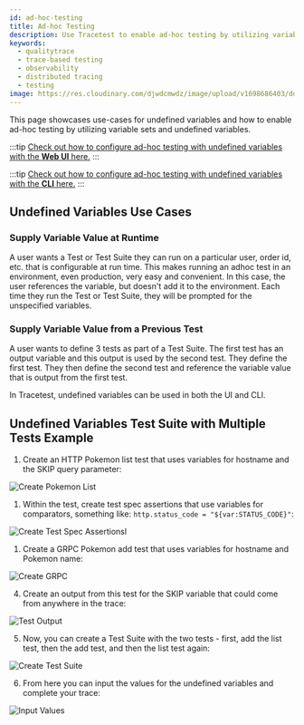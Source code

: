 ```yaml
---
id: ad-hoc-testing
title: Ad-hoc Testing
description: Use Tracetest to enable ad-hoc testing by utilizing variable sets and undefined variables.
keywords:
  - qualitytrace
  - trace-based testing
  - observability
  - distributed tracing
  - testing
image: https://res.cloudinary.com/djwdcmwdz/image/upload/v1698686403/docs/Blog_Thumbnail_14_rsvkmo.jpg
---
```


This page showcases use-cases for undefined variables and how to enable ad-hoc testing by utilizing variable sets and undefined variables.

:::tip
[Check out how to configure ad-hoc testing with undefined variables with the **Web UI** here.](/web-ui/undefined-variables)
:::

:::tip
[Check out how to configure ad-hoc testing with undefined variables with the **CLI** here.](/cli/undefined-variables)
:::

## Undefined Variables Use Cases

### Supply Variable Value at Runtime

A user wants a Test or Test Suite they can run on a particular user, order id, etc. that is configurable at run time. This makes running an adhoc test in an environment, even production, very easy and convenient. In this case, the user references the variable, but doesn't add it to the environment. Each time they run the Test or Test Suite, they will be prompted for the unspecified variables.

### Supply Variable Value from a Previous Test

A user wants to define 3 tests as part of a Test Suite. The first test has an output variable and this output is used by the second test. They define the first test. They then define the second test and reference the variable value that is output from the first test. 

In Tracetest, undefined variables can be used in both the UI and CLI. 

## Undefined Variables Test Suite with Multiple Tests Example

1. Create an HTTP Pokemon list test that uses variables for hostname and the SKIP query parameter:

![Create Pokemon List](../img/pokeshop-list.png)

1. Within the test, create test spec assertions that use variables for comparators, something like: `http.status_code = "${var:STATUS_CODE}"`:

![Create Test Spec Assertionsl](../img/create-test-spec-assertions.png)

1. Create a GRPC Pokemon add test that uses variables for hostname and Pokemon name:

![Create GRPC](../img/create-grpc.png)

4. Create an output from this test for the SKIP variable that could come from anywhere in the trace:

![Test Output](../img/test-output.png)

5. Now, you can create a Test Suite with the two tests - first, add the list test, then the add test, and then the list test again:

![Create Test Suite](https://res.cloudinary.com/djwdcmwdz/image/upload/v1710422676/docs/create-testsuite-min_jawmao.png)

6. From here you can input the values for the undefined variables and complete your trace:

![Input Values](../img/input-values.png)
